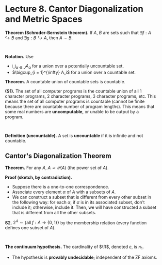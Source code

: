 # Lecture 8. Cantor Diagonalization and Metric Spaces

**Theorem (Schroder-Bernstein theorem).** If $A$, $B$ are sets such that $\exists f: A \hookrightarrow B$ and $\exists g: B \hookrightarrow A$, then $A \sim B$.

<br />

**Notation.** Use
- $\bigcup_{\alpha\in J}A_\alpha$ for a union over a potentially uncountable set.
- $\bigcup_{i = 1}^{\infty} A_i$ for a union over a countable set.

**Theorem.** A countable union of countable sets is countable.

**(S1).** The set of all computer programs is the countable union of all $1$ character programs, $2$ character programs, $3$ character programs, etc. This means the set of all computer programs is countable (cannot be finite because there are countable number of program lengths). This means that some real numbers are **uncomputable**, or unable to be output by a program.

<br />

**Definition (uncountable).** A set is **uncountable** if it is infinite and not countable.

## Cantor's Diagonalization Theorem

**Theorem.** For any $A$, $A \nsim \mathcal{P}(A)$ (the power set of $A$).

**Proof (sketch, by contradiction).** 
- Suppose there is a one-to-one correspondence.
- Associate every element $\alpha$ of $A$ with a subsets of $A$.
- We can construct a subset that is different from every other subset in the following way: for each $\alpha$, if $\alpha$ is in its associated subset, don't include it; otherwise, include it. Then, we will have constructed a subset that is different from all the other subsets.

**S2.** $2^A \sim \{\text{all } f: A \rightarrow \{0, 1\}\}$ by the membership relation (every function defines one subset of $A$).

<br />

**The continuum hypothesis.** The cardinality of $\R$, denoted $c$, is $\aleph_1$.
- The hypothesis is **provably undecidable**; independent of the ZF axioms.